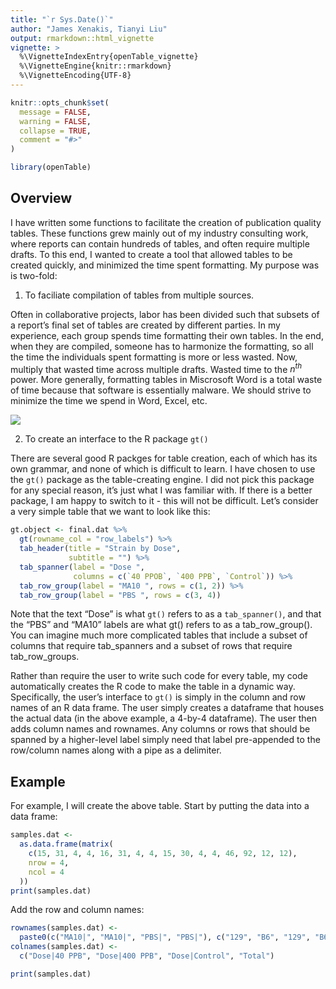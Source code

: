 ```yaml
---
title: "`r Sys.Date()`"
author: "James Xenakis, Tianyi Liu"
output: rmarkdown::html_vignette
vignette: >
  %\VignetteIndexEntry{openTable_vignette}
  %\VignetteEngine{knitr::rmarkdown}
  %\VignetteEncoding{UTF-8}
---
```


```r
knitr::opts_chunk$set(
  message = FALSE,
  warning = FALSE,
  collapse = TRUE,
  comment = "#>"
)
```

```r
library(openTable)
```

## Overview

I have written some functions to facilitate the creation of publication quality tables. These functions grew mainly out of my industry consulting work, where reports can contain hundreds of tables, and often require multiple drafts. To this end, I wanted to create a tool that allowed tables to be created quickly, and minimized the time spent formatting. My purpose was is two-fold:

1. To faciliate compilation of tables from multiple sources.

Often in collaborative projects, labor has been divided such that subsets of a report's final set of tables are created by different parties. In my experience, each group spends time formatting their own tables. In the end, when they are compiled, someone has to harmonize the formatting, so all the time the individuals spent formatting is more or less wasted. Now, multiply that wasted time across multiple drafts. Wasted time to the $n^{th}$ power. More generally, formatting tables in Miscrosoft Word is a total waste of time because that software is essentially malware. We should strive to minimize the time we spend in Word, Excel, etc.

![](./makeTables-1.jpg)

2. To create an interface to the R package `gt()` 

There are several good R packges for table creation, each of which has its own grammar, and none of which is difficult to learn. I have chosen to use the `gt()` package as the table-creating engine. I did not pick this package for any special reason, it's just what I was familiar with. If there is a better package, I am happy to switch to it - this will not be difficult. Let's consider a very simple table that we want to look like this:

``` r
gt.object <- final.dat %>%
  gt(rowname_col = "row_labels") %>%
  tab_header(title = "Strain by Dose",
             subtitle = "") %>%
  tab_spanner(label = "Dose ",
              columns = c(`40 PPOB`, `400 PPB`, `Control`)) %>%
  tab_row_group(label = "MA10 ", rows = c(1, 2)) %>%
  tab_row_group(label = "PBS ", rows = c(3, 4))
```

Note that the text "Dose" is what `gt()` refers to as a `tab_spanner()`, and that the "PBS" and "MA10" labels are what gt() refers to as a tab_row_group(). You can imagine much more complicated tables that include a subset of columns that require tab_spanners and a subset of rows that require tab_row_groups.

Rather than require the user to write such code for every table, my code automatically creates the R code to make the table in a dynamic way. Specifically, the user's interface to `gt()` is simply in the column and row names of an R data frame. The user simply creates a dataframe that houses the actual data (in the above example, a 4-by-4 dataframe). The user then adds column names and rownames. Any columns or rows that should be spanned by a higher-level label simply need that label pre-appended to the row/column names along with a pipe as a delimiter. 

## Example

For example, I will create the above table. Start by putting the data into a data frame:

```r
samples.dat <-
  as.data.frame(matrix(
    c(15, 31, 4, 4, 16, 31, 4, 4, 15, 30, 4, 4, 46, 92, 12, 12),
    nrow = 4,
    ncol = 4
  ))
print(samples.dat)
```

Add the row and column names:

```r
rownames(samples.dat) <-
  paste0(c("MA10|", "MA10|", "PBS|", "PBS|"), c("129", "B6", "129", "B6"))
colnames(samples.dat) <-
  c("Dose|40 PPB", "Dose|400 PPB", "Dose|Control", "Total")

print(samples.dat)
```
